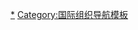 {{Navbox
| title  = {{flag|UNASUR}}
| name   = 南美洲國家聯盟
| style  = width:100%
| image  = [[File:Emblem_of_the_Union_of_South_American_Nations.svg|border|right|75px|南美洲國家聯盟盟徽]]
| listclass = hlist
| group1 = 成員國
| list1  = 
* {{flag|玻利維亞}}
* {{flag|委內瑞拉}}
* {{flag|蓋亞那}}
* {{flag|蘇利南}}
| group2 = 觀察員國
| list2  = 
* {{flag|巴拿馬}}
* {{flag|墨西哥}}
}}<noinclude>
[[Category:南美洲國家聯盟|*]]
[[Category:国际组织导航模板]]
</noinclude>